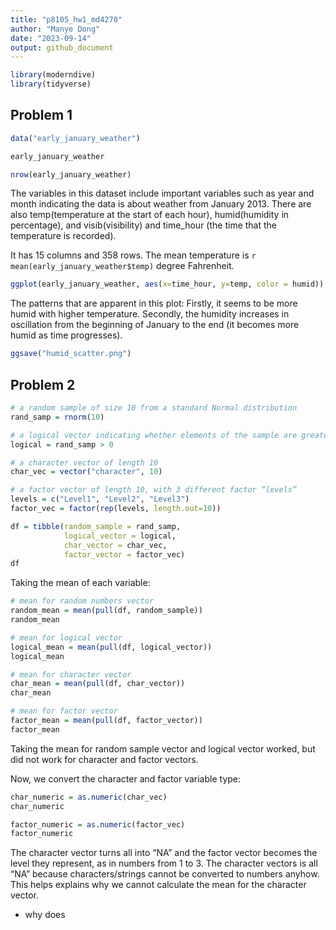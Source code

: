 ```yaml
---
title: "p8105_hw1_md4270"
author: "Manye Dong"
date: "2023-09-14"
output: github_document
---
```

```r
library(moderndive)
library(tidyverse)
```

## Problem 1
```r
data("early_january_weather")
```

```r
early_january_weather
```
```r
nrow(early_january_weather)
```

The variables in this dataset include important variables such as year and month indicating the data is about weather from January 2013. There are also temp(temperature at the start of each hour), humid(humidity in percentage), and visib(visibility) and time_hour (the time that the temperature is recorded). 

It has 15 columns and 358 rows. The mean temperature is `r mean(early_january_weather$temp)` degree Fahrenheit.

```r
ggplot(early_january_weather, aes(x=time_hour, y=temp, color = humid)) + geom_point()
```
The patterns that are apparent in this plot: Firstly, it seems to be more humid with higher temperature. Secondly, the humidity increases in oscillation from the beginning of January to the end (it becomes more humid as time progresses).

```r
ggsave("humid_scatter.png")
```


## Problem 2
```r
# a random sample of size 10 from a standard Normal distribution
rand_samp = rnorm(10)
```
```r
# a logical vector indicating whether elements of the sample are greater than 0
logical = rand_samp > 0
```
```r
# a character vector of length 10
char_vec = vector("character", 10)
```
```r
# a factor vector of length 10, with 3 different factor “levels”
levels = c("Level1", "Level2", "Level3")
factor_vec = factor(rep(levels, length.out=10))
```
```r
df = tibble(random_sample = rand_samp, 
            logical_vector = logical,  
            char_vector = char_vec, 
            factor_vector = factor_vec)
df
```

Taking the mean of each variable:
```r
# mean for random numbers vector
random_mean = mean(pull(df, random_sample))
random_mean

# mean for logical vector
logical_mean = mean(pull(df, logical_vector))
logical_mean

# mean for character vector
char_mean = mean(pull(df, char_vector))
char_mean

# mean for factor vector
factor_mean = mean(pull(df, factor_vector))
factor_mean
```
Taking the mean for random sample vector and logical vector worked, but did not work for character and factor vectors.

Now, we convert the character and factor variable type:
```r
char_numeric = as.numeric(char_vec)
char_numeric

factor_numeric = as.numeric(factor_vec)
factor_numeric
```

The character vector turns all into "NA" and the factor vector becomes the level they represent, as in numbers from 1 to 3.
The character vectors is all "NA" because characters/strings cannot be converted to numbers anyhow. This helps explains why we cannot calculate the mean for the character vector. 

- why does 
